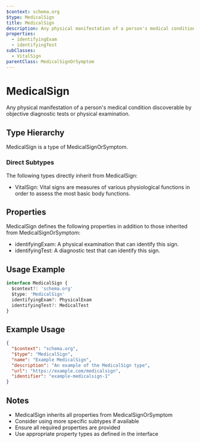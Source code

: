 ```yaml
---
$context: schema.org
$type: MedicalSign
title: MedicalSign
description: Any physical manifestation of a person's medical condition discoverable by objective diagnostic tests or physical examination.
properties:
  - identifyingExam
  - identifyingTest
subClasses:
  - VitalSign
parentClass: MedicalSignOrSymptom
---
```


# MedicalSign

Any physical manifestation of a person's medical condition discoverable by objective diagnostic tests or physical examination.

## Type Hierarchy

MedicalSign is a type of MedicalSignOrSymptom.

### Direct Subtypes

The following types directly inherit from MedicalSign:

- VitalSign: Vital signs are measures of various physiological functions in order to assess the most basic body functions.

## Properties

MedicalSign defines the following properties in addition to those inherited from MedicalSignOrSymptom:

- identifyingExam: A physical examination that can identify this sign.
- identifyingTest: A diagnostic test that can identify this sign.

## Usage Example

```typescript
interface MedicalSign {
  $context?: 'schema.org'
  $type: 'MedicalSign'
  identifyingExam?: PhysicalExam
  identifyingTest?: MedicalTest
}
```

## Example Usage

```json
{
  "$context": "schema.org",
  "$type": "MedicalSign",
  "name": "Example MedicalSign",
  "description": "An example of the MedicalSign type",
  "url": "https://example.com/medicalsign",
  "identifier": "example-medicalsign-1"
}
```

## Notes

- MedicalSign inherits all properties from MedicalSignOrSymptom
- Consider using more specific subtypes if available
- Ensure all required properties are provided
- Use appropriate property types as defined in the interface
